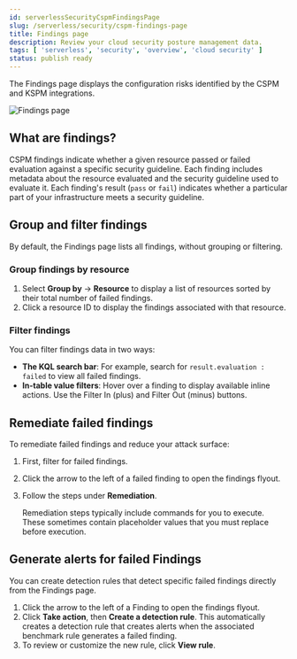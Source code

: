 ```yaml
---
id: serverlessSecurityCspmFindingsPage
slug: /serverless/security/cspm-findings-page
title: Findings page
description: Review your cloud security posture management data.
tags: [ 'serverless', 'security', 'overview', 'cloud security' ]
status: publish ready
---
```


<div id="cspm-findings-page"></div>

The Findings page displays the configuration risks identified by the <DocLink id="serverlessSecurityCspm">CSPM</DocLink> and <DocLink id="serverlessSecurityKspm">KSPM</DocLink> integrations.

![Findings page](../images/cspm-findings-page/-cloud-native-security-findings-page.png)

<div id="cspm-findings-page-what-are-findings"></div>

## What are findings?

CSPM findings indicate whether a given resource passed or failed evaluation against a specific security guideline. Each finding includes metadata about the resource evaluated and the security guideline used to evaluate it. Each finding's result (`pass` or `fail`) indicates whether a particular part of your infrastructure meets a security guideline.

<div id="cspm-findings-page-group-filter"></div>

## Group and filter findings
By default, the Findings page lists all findings, without grouping or filtering.

### Group findings by resource

1. Select **Group by** -> **Resource** to display a list of resources sorted by their total number of failed findings.
1. Click a resource ID to display the findings associated with that resource.

<div id="cspm-findings-page-filter-findings"></div>

### Filter findings
You can filter findings data in two ways:

* **The KQL search bar**: For example, search for `result.evaluation : failed` to view all failed findings.
* **In-table value filters**: Hover over a finding to display available inline actions. Use the Filter In (plus) and Filter Out (minus) buttons.

<div id="cspm-findings-page-remediate-findings"></div>

## Remediate failed findings
To remediate failed findings and reduce your attack surface:

1. First, <DocLink id="serverlessSecurityCspmFindingsPage" section="filter-findings">filter for failed findings</DocLink>.
1. Click the arrow to the left of a failed finding to open the findings flyout.
1. Follow the steps under **Remediation**.

    <DocCallOut title="Note">
    Remediation steps typically include commands for you to execute. These sometimes contain placeholder values that you must replace before execution.
    </DocCallOut>

<div id="cspm-create-rule-from-finding"></div>

## Generate alerts for failed Findings
You can create detection rules that detect specific failed findings directly from the Findings page.

1. Click the arrow to the left of a Finding to open the findings flyout.
1. Click **Take action**, then **Create a detection rule**. This automatically creates a detection rule that creates alerts when the associated benchmark rule generates a failed finding.
1. To review or customize the new rule, click **View rule**.

